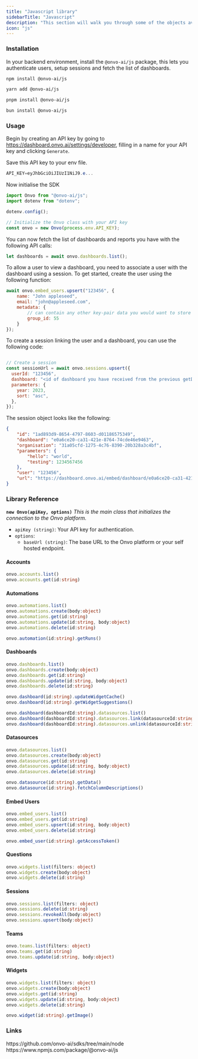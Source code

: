 ```yaml
---
title: "Javascript library"
sidebarTitle: "Javascript"
description: "This section will walk you through some of the objects available when using the Onvo AI platform"
icon: "js"
---
```


### Installation

In your backend environment, install the `@onvo-ai/js` package, this lets you authenticate users, setup sessions and fetch the list of dashboards.

<CodeGroup>

```bash npm
npm install @onvo-ai/js
```

```bash yarn
yarn add @onvo-ai/js
```

```bash pnpm
pnpm install @onvo-ai/js
```

```bash bun
bun install @onvo-ai/js
```

</CodeGroup>

### Usage

Begin by creating an API key by going to https://dashboard.onvo.ai/settings/developer, filling in a name for your API key and clicking `Generate`.

Save this API key to your env file.

```PowerShell
API_KEY=eyJhbGciOiJIUzI1NiJ9.e...
```

Now initialise the SDK

```JavaScript
import Onvo from "@onvo-ai/js";
import dotenv from "dotenv";

dotenv.config();

// Initialize the Onvo class with your API key
const onvo = new Onvo(process.env.API_KEY);
```

You can now fetch the list of dashboards and reports you have with the following API calls:

```JavaScript
let dashboards = await onvo.dashboards.list();
```

To allow a user to view a dashboard, you need to associate a user with the dashboard using a session. To get started, create the user using the following function:

```JavaScript
await onvo.embed_users.upsert("123456", {
    name: "John appleseed",
    email: "john@appleseed.com",
    metadata: {
        // can contain any other key-pair data you would want to store about the user
        group_id: 55
    }
});
```

To create a session linking the user and a dashboard, you can use the following code:

```JavaScript

// Create a session
const sessionUrl = await onvo.sessions.upsert({
  userId: "123456",
  dashboard: "<id of dashboard you have received from the previous getDashboards() function>",
  parameters: {
    year: 2023,
    sort: "asc",
  },
});
```

The session object looks like the following:

```JSON
{
    "id": "1ad893d9-8654-4797-8603-d01186575349",
    "dashboard": "e0a6ce20-ca31-421e-8764-74cde46e9463",
    "organisation": "31a05cfd-1275-4c76-8390-20b328a3c4bf",
    "parameters": {
        "hello": "world",
        "testing": 1234567456
    },
    "user": "123456",
    "url": "https://dashboard.onvo.ai/embed/dashboard/e0a6ce20-ca31-421e-8764-74cde46e9463?token=eyJhbGciOiJIUzI1NiJ9.eyJyb2xlIjoiYXV0aGVudGljYXRlZCIsImFwcF9tZXRhZGF0YSI6eyJkYXNoYm9hcmQiOiJlMGE2Y2UyMC1jYTMxLTQyMWUtODc2NC03NGNkZTQ2ZTk0NjMiLCJzZXNzaW9uIjoiMWFkODkzZDktODY1NC00Nzk3LTg2MDMtZDAxMTg2NTc1MzQ5In0sInN1YiI6IjMxYTA1Y2ZkLTEyNzUtNGM3Ni04MzkwLTIwYjMyOGEzYzRiZi1zdWNjZXNzZnVsbCIsImF1ZCI6ImF1dGhlbnRpY2F0ZWQiLCJpYXQiOjE2OTQxNTU3Mjd9.P_eZloNdX7FN2sVWsANfIrHy5SikE1Zl8NPmAteDIwU"
}
```

### Library Reference

**`new Onvo(apiKey, options)`**
_This is the main class that initializes the connection to the Onvo platform._

- `apiKey (string)`: Your API key for authentication.
- `options`:
  - `baseUrl (string)`: The base URL to the Onvo platform or your self hosted endpoint.

#### Accounts

```typescript
onvo.accounts.list()
onvo.accounts.get(id:string)
```

#### Automations

```typescript
onvo.automations.list()
onvo.automations.create(body:object)
onvo.automations.get(id:string)
onvo.automations.update(id:string, body:object)
onvo.automations.delete(id:string)

onvo.automation(id:string).getRuns()
```

#### Dashboards

```typescript
onvo.dashboards.list()
onvo.dashboards.create(body:object)
onvo.dashboards.get(id:string)
onvo.dashboards.update(id:string, body:object)
onvo.dashboards.delete(id:string)

onvo.dashboard(id:string).updateWidgetCache()
onvo.dashboard(id:string).getWidgetSuggestions()

onvo.dashboard(dashboardId:string).datasources.list()
onvo.dashboard(dashboardId:string).datasources.link(datasourceId:string)
onvo.dashboard(dashboardId:string).datasources.unlink(datasourceId:string)
```

#### Datasources

```typescript
onvo.datasources.list()
onvo.datasources.create(body:object)
onvo.datasources.get(id:string)
onvo.datasources.update(id:string, body:object)
onvo.datasources.delete(id:string)

onvo.datasource(id:string).getData()
onvo.datasource(id:string).fetchColumnDescriptions()
```

#### Embed Users

```typescript
onvo.embed_users.list()
onvo.embed_users.get(id:string)
onvo.embed_users.upsert(id:string, body:object)
onvo.embed_users.delete(id:string)

onvo.embed_user(id:string).getAccessToken()
```

#### Questions

```typescript
onvo.widgets.list(filters: object)
onvo.widgets.create(body:object)
onvo.widgets.delete(id:string)
```

#### Sessions

```typescript
onvo.sessions.list(filters: object)
onvo.sessions.delete(id:string)
onvo.sessions.revokeAll(body:object)
onvo.sessions.upsert(body:object)
```

#### Teams

```typescript
onvo.teams.list(filters: object)
onvo.teams.get(id:string)
onvo.teams.update(id:string, body:object)
```

#### Widgets

```typescript
onvo.widgets.list(filters: object)
onvo.widgets.create(body:object)
onvo.widgets.get(id:string)
onvo.widgets.update(id:string, body:object)
onvo.widgets.delete(id:string)

onvo.widget(id:string).getImage()
```

### Links

<CardGroup cols={2}>
  <Card title="Github" icon="github">
    https://github.com/onvo-ai/sdks/tree/main/node
  </Card>
  <Card title="NPM" icon="npm">
    https://www.npmjs.com/package/@onvo-ai/js
  </Card>
</CardGroup>
